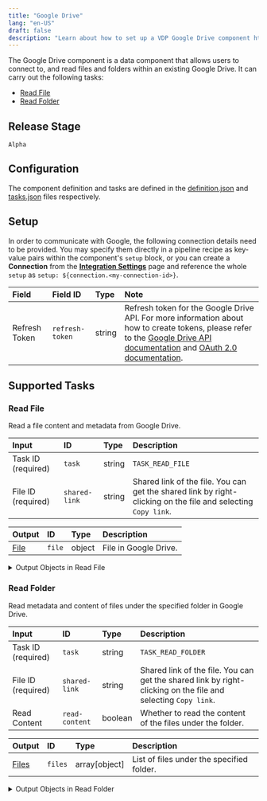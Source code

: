 ```yaml
---
title: "Google Drive"
lang: "en-US"
draft: false
description: "Learn about how to set up a VDP Google Drive component https://github.com/instill-ai/instill-core"
---
```


The Google Drive component is a data component that allows users to connect to, and read files and folders within an existing Google Drive.
It can carry out the following tasks:
- [Read File](#read-file)
- [Read Folder](#read-folder)



## Release Stage

`Alpha`



## Configuration

The component definition and tasks are defined in the [definition.json](https://github.com/instill-ai/pipeline-backend/blob/main/pkg/component/data/googledrive/v0/config/definition.json) and [tasks.json](https://github.com/instill-ai/pipeline-backend/blob/main/pkg/component/data/googledrive/v0/config/tasks.json) files respectively.




## Setup


In order to communicate with Google, the following connection details need to be
provided. You may specify them directly in a pipeline recipe as key-value pairs
within the component's `setup` block, or you can create a **Connection** from
the [**Integration Settings**](https://www.instill.tech/docs/vdp/integration)
page and reference the whole `setup` as `setup:
${connection.<my-connection-id>}`.

<div class="markdown-col-no-wrap" data-col-1 data-col-2>

| Field | Field ID | Type | Note |
| :--- | :--- | :--- | :--- |
| Refresh Token | `refresh-token` | string | Refresh token for the Google Drive API. For more information about how to create tokens, please refer to the <a href="https://developers.google.com/drive/api/v3/about-auth">Google Drive API documentation</a> and <a href="https://developers.google.com/identity/protocols/oauth2" >OAuth 2.0 documentation</a>.  |

</div>





## Supported Tasks

### Read File

Read a file content and metadata from Google Drive.

<div class="markdown-col-no-wrap" data-col-1 data-col-2>

| Input | ID | Type | Description |
| :--- | :--- | :--- | :--- |
| Task ID (required) | `task` | string | `TASK_READ_FILE` |
| File ID (required) | `shared-link` | string | Shared link of the file. You can get the shared link by right-clicking on the file and selecting `Copy link`. |
</div>






<div class="markdown-col-no-wrap" data-col-1 data-col-2>

| Output | ID | Type | Description |
| :--- | :--- | :--- | :--- |
| [File](#read-file-file) | `file` | object | File in Google Drive. |
</div>

<details>
<summary> Output Objects in Read File</summary>

<h4 id="read-file-file">File</h4>

<div class="markdown-col-no-wrap" data-col-1 data-col-2>

| Field | Field ID | Type | Note |
| :--- | :--- | :--- | :--- |
| Content | `content` | string | Base64 encoded content of the binary file without the `data:[MIME_TYPE];base64,` prefix. Google Sheets will be exported as CSV, Google Docs as PDF, and Google Slides as PDF. If the file is not a Google file, the content will be the same as the original file. |
| Created time | `created-time` | string | Time when the file was created. Format: `YYYY-MM-DDTHH:MM:SSZ`. |
| ID | `id` | string | Unique ID of the file. |
| MD5 checksum | `md5-checksum` | string | MD5 checksum of the file. This reflects every change made to the file on the server, even those not visible to the user. |
| MIME type | `mime-type` | string | MIME type of the file. For example, `application/pdf`, `text/csv`, `image/jpeg`, etc. |
| Modified time | `modified-time` | string | Time when the file was last modified. Format: `YYYY-MM-DDTHH:MM:SSZ`. |
| Name | `name` | string | Name of the file. The file extension will be added automatically based on the exported MIME type. For example, Google Sheets will be exported as CSV, Google Docs as PDF, and Google Slides as PDF. If the file is a Google Sheet and the name is `MySheet`, the exported file will be `MySheet.csv`. If the file is not a Google file, the name will be used as is. |
| Size | `size` | integer | Size of the file in bytes. |
| Version | `version` | integer | Version of the file in Google Drive. |
| Web Content Link | `web-content-link` | string | Link for downloading the content of the file in a browser. |
| Web View Link | `web-view-link` | string | Link for opening the file in a relevant Google editor or viewer in a browser. Usually, web view link is same as shared link. |
</div>
</details>


### Read Folder

Read metadata and content of files under the specified folder in Google Drive.

<div class="markdown-col-no-wrap" data-col-1 data-col-2>

| Input | ID | Type | Description |
| :--- | :--- | :--- | :--- |
| Task ID (required) | `task` | string | `TASK_READ_FOLDER` |
| File ID (required) | `shared-link` | string | Shared link of the file. You can get the shared link by right-clicking on the file and selecting `Copy link`. |
| Read Content | `read-content` | boolean | Whether to read the content of the files under the folder. |
</div>






<div class="markdown-col-no-wrap" data-col-1 data-col-2>

| Output | ID | Type | Description |
| :--- | :--- | :--- | :--- |
| [Files](#read-folder-files) | `files` | array[object] | List of files under the specified folder. |
</div>

<details>
<summary> Output Objects in Read Folder</summary>

<h4 id="read-folder-files">Files</h4>

<div class="markdown-col-no-wrap" data-col-1 data-col-2>

| Field | Field ID | Type | Note |
| :--- | :--- | :--- | :--- |
| Content | `content` | string | Base64 encoded content of the binary file without the `data:[MIME_TYPE];base64,` prefix. Google Sheets will be exported as CSV, Google Docs as PDF, and Google Slides as PDF. If the file is not a Google file, the content will be the same as the original file. |
| Created time | `created-time` | string | Time when the file was created. Format: `YYYY-MM-DDTHH:MM:SSZ`. |
| ID | `id` | string | Unique ID of the file. |
| MD5 checksum | `md5-checksum` | string | MD5 checksum of the file. This reflects every change made to the file on the server, even those not visible to the user. |
| MIME type | `mime-type` | string | MIME type of the file. For example, `application/pdf`, `text/csv`, `image/jpeg`, etc. |
| Modified time | `modified-time` | string | Time when the file was last modified. Format: `YYYY-MM-DDTHH:MM:SSZ`. |
| Name | `name` | string | Name of the file. The file extension will be added automatically based on the exported MIME type. For example, Google Sheets will be exported as CSV, Google Docs as PDF, and Google Slides as PDF. If the file is a Google Sheet and the name is `MySheet`, the exported file will be `MySheet.csv`. If the file is not a Google file, the name will be used as is. |
| Size | `size` | integer | Size of the file in bytes. |
| Version | `version` | integer | Version of the file in Google Drive. |
| Web Content Link | `web-content-link` | string | Link for downloading the content of the file in a browser. |
| Web View Link | `web-view-link` | string | Link for opening the file in a relevant Google editor or viewer in a browser. Usually, web view link is same as shared link. |
</div>
</details>



